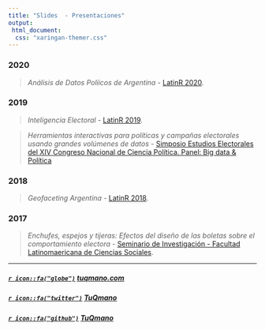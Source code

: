 ```yaml
---
title: "Slides  - Presentaciones"
output: 
 html_document:
  css: "xaringan-themer.css"
---
```


### 2020

> *Análisis de Datos Políicos de Argentina* - [LatinR 2020](https://www.tuqmano.com/slides/polar_slides.html).

### 2019

> *Inteligencia Electoral* - [LatinR 2019](https://docs.google.com/presentation/d/1e78jzqMum2vjT-vQTrhoWJrroPLi8EgMPBXjoKJ7acA/edit#slide=id.p).

> *Herramientas interactivas para políticas y campañas electorales usando grandes volúmenes de datos* - [Simposio Estudios Electorales del XIV Congreso Nacional de Ciencia Política. Panel: Big data & Política](https://www.researchgate.net/publication/334573215)



### 2018

> *Geofaceting Argentina* - [LatinR 2018](https://www.researchgate.net/publication/327382101_Geofaceting_Argentina_LatinR_2018).

### 2017

> *Enchufes, espejos y tijeras: Efectos del diseño de las boletas sobre el comportamiento electora* - [Seminario de Investigación - Facultad Latinomaericana de Ciencias Sociales](https://www.researchgate.net/publication/322642019).



---


##### [`r icon::fa("globe")`](https://www.tuqmano.com/) [tuqmano.com](https://www.tuqmano.com/) 
##### [`r icon::fa("twitter")`](https://twitter.com/TuQmano)  [TuQmano](https://twitter.com/TuQmano) 
##### [`r icon::fa("github")`](https://github.com/tuqmano) [TuQmano](https://github.com/tuqmano)
